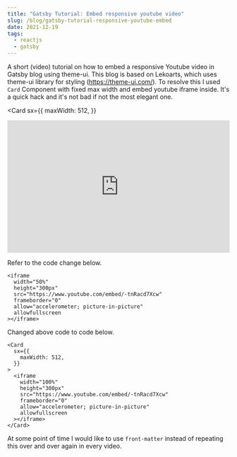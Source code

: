 ```yaml
---
title: "Gatsby Tutorial: Embed responsive youtube video"
slug: /blog/gatsby-tutorial-responsive-youtube-embed
date: 2021-12-19
tags:
  - reactjs
  - gatsby
---
```



A short (video) tutorial on how to embed a responsive Youtube video in Gatsby blog using theme-ui.
This blog is based on Lekoarts, which uses theme-ui library for styling (https://theme-ui.com/).
To resolve this I used `Card` Component with fixed max width and embed youtube iframe
inside. It's a quick hack and it's not bad if not the most elegant one.

<Card
  sx={{
    maxWidth: 512,
  }}
>
  <iframe
    width="100%"
    height="300px"
    src="https://www.youtube.com/embed/gt0Z_yG96Is"
    frameborder="0"
    allow="accelerometer; picture-in-picture"
    allowfullscreen
  ></iframe>
</Card>

Refer to the code change below.

```tsx
<iframe
  width="50%"
  height="300px"
  src="https://www.youtube.com/embed/-tnRacd7Xcw"
  frameborder="0"
  allow="accelerometer; picture-in-picture"
  allowfullscreen
></iframe>
```

Changed above code to code below.

```tsx
<Card
  sx={{
    maxWidth: 512,
  }}
>
  <iframe
    width="100%"
    height="300px"
    src="https://www.youtube.com/embed/-tnRacd7Xcw"
    frameborder="0"
    allow="accelerometer; picture-in-picture"
    allowfullscreen
  ></iframe>
</Card>
```

At some point of time I would like to use `front-matter`
instead of repeating this over and over again in every video.

